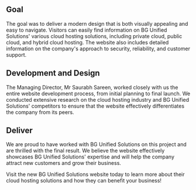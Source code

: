 
## Goal

The goal was to deliver a modern design that is both visually appealing and easy to navigate. Visitors can easily find information on BG Unified Solutions' various cloud hosting solutions, including private cloud, public cloud, and hybrid cloud hosting. The website also includes detailed information on the company's approach to security, reliability, and customer support.

## Development and Design

The Managing Director, Mr Saurabh Sareen, worked closely with us the entire website development process, from initial planning to final launch. We conducted extensive research on the cloud hosting industry and BG Unified Solutions' competitors to ensure that the website effectively differentiates the company from its peers.

## Deliver

We are proud to have worked with BG Unified Solutions on this project and are thrilled with the final result. We believe the website effectively showcases BG Unified Solutions' expertise and will help the company attract new customers and grow their business.

Visit the new BG Unified Solutions website today to learn more about their cloud hosting solutions and how they can benefit your business!